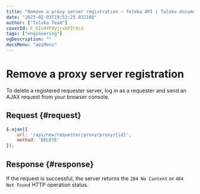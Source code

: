 ```yaml
---
title: "Remove a proxy server registration — Toloka API | Toloka documentation"
date: "2023-02-03T19:53:25.932180"
author: ["Toloka Team"]
coverId: F_bIcOYF9yjrxkPZrXc3
tags: ["engineering"]
ogDescription: ""
docsMenu: "apiMenu"
---
```


# Remove a proxy server registration

To delete a registered requester server, log in as a requester and send an AJAX request from your browser console.

## Request {#request}

```js
$.ajax({
    url: '/api/new/requester/proxy/proxy/{id}',
    method: 'DELETE'
});
```

## Response {#response}

If the request is successful, the server returns the `204 No Content` or `404 Not Found` HTTP operation status.
